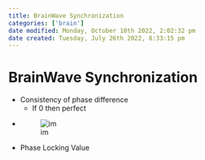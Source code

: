 ```yaml
---
title: BrainWave Synchronization
categories: ['brain']
date modified: Monday, October 10th 2022, 2:02:32 pm
date created: Tuesday, July 26th 2022, 8:33:15 pm
---
```


# BrainWave Synchronization
- Consistency of phase difference
	- If 0 then perfect
- ![im](images/Pasted%20image%2020220502161821.png)
- Phase Locking Value



